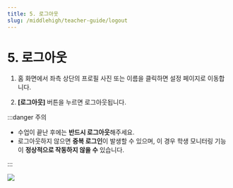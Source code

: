 ```yaml
---
title: 5. 로그아웃
slug: /middlehigh/teacher-guide/logout
---
```



# 5. 로그아웃

1. 홈 화면에서 좌측 상단의 프로필 사진 또는 이름을 클릭하면 설정 페이지로 이동합니다.

2. **[로그아웃]** 버튼을 누르면 로그아웃됩니다.

:::danger 주의

- 수업이 끝난 후에는 **반드시 로그아웃**해주세요.
- 로그아웃하지 않으면 **중복 로그인**이 발생할 수 있으며, 이 경우 학생 모니터링 기능이 **정상적으로 작동하지 않을 수** 있습니다.

:::

<Image src="/img/kr/middlehigh/teacher/11-01.jpg" size="lg" />
